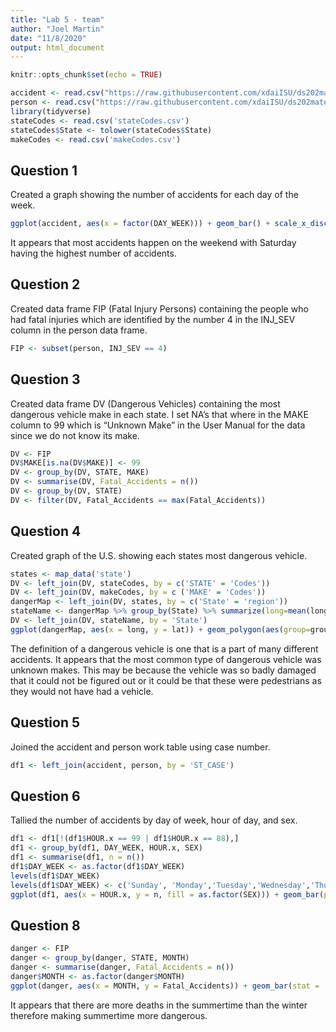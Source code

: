 ```yaml
---
title: "Lab 5 - team"
author: "Joel Martin"
date: "11/8/2020"
output: html_document
---
```


```r
knitr::opts_chunk$set(echo = TRUE)
```

```r
accident <- read.csv("https://raw.githubusercontent.com/xdaiISU/ds202materials/master/hwlabs/fars2017/accident.csv", stringsAsFactors = FALSE)
person <- read.csv("https://raw.githubusercontent.com/xdaiISU/ds202materials/master/hwlabs/fars2017/person.csv", stringsAsFactors = FALSE)
library(tidyverse)
stateCodes <- read.csv('stateCodes.csv')
stateCodes$State <- tolower(stateCodes$State)
makeCodes <- read.csv('makeCodes.csv')
```
## Question 1

Created a graph showing the number of accidents for each day of the week.

```r
ggplot(accident, aes(x = factor(DAY_WEEK))) + geom_bar() + scale_x_discrete(labels = c('Sunday', 'Monday', 'Tuesday', 'Wednesday', 'Thursday', 'Friday', 'Saturday'))+ xlab('Day of the Week') + ylab('Number of Accidents')
```

It appears that most accidents happen on the weekend with Saturday having the highest number of accidents.

## Question 2

Created data frame FIP (Fatal Injury Persons) containing the people who had fatal injuries which are identified by the number 4 in the INJ_SEV column in the person data frame.

```r
FIP <- subset(person, INJ_SEV == 4)
```

## Question 3

Created data frame DV (Dangerous Vehicles) containing the most dangerous vehicle make in each state. I set NA's that where in the MAKE column to 99 which is "Unknown Make" in the User Manual for the data since we do not know its make.

```r
DV <- FIP
DV$MAKE[is.na(DV$MAKE)] <- 99
DV <- group_by(DV, STATE, MAKE)
DV <- summarise(DV, Fatal_Accidents = n())
DV <- group_by(DV, STATE)
DV <- filter(DV, Fatal_Accidents == max(Fatal_Accidents))
```

## Question 4

Created graph of the U.S. showing each states most dangerous vehicle.

```r
states <- map_data('state')
DV <- left_join(DV, stateCodes, by = c('STATE' = 'Codes'))
DV <- left_join(DV, makeCodes, by = c ('MAKE' = 'Codes'))
dangerMap <- left_join(DV, states, by = c('State' = 'region'))
stateName <- dangerMap %>% group_by(State) %>% summarize(long=mean(long), lat=mean(lat))
DV <- left_join(DV, stateName, by = 'State')
ggplot(dangerMap, aes(x = long, y = lat)) + geom_polygon(aes(group=group, fill=MAKE), color = 'black') + scale_fill_distiller(name="Score", palette = "Set1") + geom_text(aes(label = Make), color = 'white', data = DV)
```

The definition of a dangerous vehicle is one that is a part of many different accidents. It appears that the most common type of dangerous vehicle was unknown makes. This may be because the vehicle was so badly damaged that it could not be figured out or it could be that these were pedestrians as they would not have had a vehicle.

## Question 5

Joined the accident and person work table using case number.

```r
df1 <- left_join(accident, person, by = 'ST_CASE')
```

## Question 6

Tallied the number of accidents by day of week, hour of day, and sex.

```r
df1 <- df1[!(df1$HOUR.x == 99 | df1$HOUR.x == 88),]
df1 <- group_by(df1, DAY_WEEK, HOUR.x, SEX)
df1 <- summarise(df1, n = n())
df1$DAY_WEEK <- as.factor(df1$DAY_WEEK)
levels(df1$DAY_WEEK)
levels(df1$DAY_WEEK) <- c('Sunday', 'Monday','Tuesday','Wednesday','Thursday','Friday','Saturday')
ggplot(df1, aes(x = HOUR.x, y = n, fill = as.factor(SEX))) + geom_bar(pos = 'stack', stat = 'identity') + facet_grid(cols = vars(df1$DAY_WEEK)) + xlab('Hour of Day') + ylab('Number of Accidents') + labs(fill = 'Sex') + scale_fill_discrete(breaks = c('1', '2', '8', '9'), labels = c('Male', 'Female', 'Not Reported', 'Unknown'))
```

## Question 8

```r
danger <- FIP
danger <- group_by(danger, STATE, MONTH)
danger <- summarise(danger, Fatal_Accidents = n())
danger$MONTH <- as.factor(danger$MONTH)
ggplot(danger, aes(x = MONTH, y = Fatal_Accidents)) + geom_bar(stat = 'identity') + xlab('Month') + ylab('Number of Fatal Accidents') + scale_x_discrete(labels = c('January', 'February', 'March', 'April', 'May', 'June', 'July', 'August', 'September', 'October', 'November', 'December')) + theme(axis.text.x = element_text(angle = 45, vjust = 0.5))
```

It appears that there are more deaths in the summertime than the winter therefore making summertime more dangerous.
